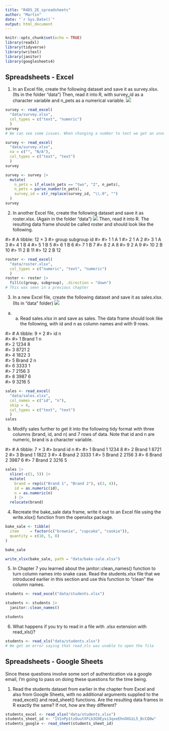 ```yaml
---
title: "R4DS_2E_spreadsheets"
author: "Martin"
date: "`r Sys.Date()`"
output: html_document
---
```


```r
knitr::opts_chunk$set(echo = TRUE)
library(readxl)
library(tidyverse)
library(writexl)
library(janitor)
library(googlesheets4)
```

## Spreadsheets - Excel

1. In an Excel file, create the following dataset and save it as survey.xlsx.(Its in the folder "data")
Then, read it into R, with survey_id as a character variable and n_pets as a numerical variable.
![](https://r4ds.hadley.nz/screenshots/import-spreadsheets-survey.png)

```r
survey <- read_excel(
  "data/survey.xlsx",
  col_types = c("text", "numeric")
  )
survey
# We can see some issues. When changing a number to text we get an unnecessary floating point "number" of 1.0, 2.0 etc. `n_pets` also mixes text with numbers and there is an N/A value followed by an empty cell which I imagine also should be considered a missing value. Lets fix a few things up.

survey <- read_excel(
  "data/survey.xlsx",
  na = c("", "N/A"),
  col_types = c("text", "text")
  )
survey

survey <- survey |>
  mutate(
    n_pets = if_else(n_pets == "two", "2", n_pets),
    n_pets = parse_number(n_pets),
    survey_id = str_replace(survey_id, "\\.0", "")
  )
survey
```

2. In another Excel file, create the following dataset and save it as roster.xlsx. (Again in the folder "data")
![](https://r4ds.hadley.nz/screenshots/import-spreadsheets-roster.png)
Then, read it into R. The resulting data frame should be called roster and should look like the following.

#> # A tibble: 12 × 3
#>    group subgroup    id
#>    <dbl> <chr>    <dbl>
#>  1     1 A            1
#>  2     1 A            2
#>  3     1 A            3
#>  4     1 B            4
#>  5     1 B            5
#>  6     1 B            6
#>  7     1 B            7
#>  8     2 A            8
#>  9     2 A            9
#> 10     2 B           10
#> 11     2 B           11
#> 12     2 B           12

```r
roster <- read_excel(
  "data/roster.xlsx",
  col_types = c("numeric", "text", "numeric")
  )
roster <- roster |> 
  fill(c(group, subgroup), .direction = "down")
# This was seen in a previous chapter
```

3. In a new Excel file, create the following dataset and save it as sales.xlsx. (Its in "data" folder)
![](https://r4ds.hadley.nz/screenshots/import-spreadsheets-sales.png)

a. a. Read sales.xlsx in and save as sales. The data frame should look like the following, with id and n as column names and with 9 rows.

#> # A tibble: 9 × 2
#>   id      n    
#>   <chr>   <chr>
#> 1 Brand 1 n    
#> 2 1234    8    
#> 3 8721    2    
#> 4 1822    3    
#> 5 Brand 2 n    
#> 6 3333    1    
#> 7 2156    3    
#> 8 3987    6    
#> 9 3216    5

```r
sales <- read_excel(
  "data/sales.xlsx",
  col_names = c("id", "n"),
  skip = 4,
  col_types = c("text", "text")
  )
sales
```

b. Modify sales further to get it into the following tidy format with three columns (brand, id, and n) and 7 rows of data. Note that id and n are numeric, brand is a character variable.

#> # A tibble: 7 × 3
#>   brand      id     n
#>   <chr>   <dbl> <dbl>
#> 1 Brand 1  1234     8
#> 2 Brand 1  8721     2
#> 3 Brand 1  1822     3
#> 4 Brand 2  3333     1
#> 5 Brand 2  2156     3
#> 6 Brand 2  3987     6
#> 7 Brand 2  3216     5

```r
sales |> 
  slice(-c(1, 5)) |> 
  mutate(
    brand = rep(c("Brand 1", "Brand 2"), c(3, 4)),
    id = as.numeric(id),
    n = as.numeric(n)
    ) |> 
  relocate(brand)
```

4. Recreate the bake_sale data frame, write it out to an Excel file using the write.xlsx() function from the openxlsx package.

```r
bake_sale <- tibble(
  item     = factor(c("brownie", "cupcake", "cookie")),
  quantity = c(10, 5, 8)
)

bake_sale

write_xlsx(bake_sale, path = "data/bake-sale.xlsx")
```

5. In Chapter 7 you learned about the janitor::clean_names() function to turn column names into snake case. Read the students.xlsx file that we introduced earlier in this section and use this function to “clean” the column names.

```r
students <- read_excel("data/students.xlsx")

students <- students |> 
  janitor::clean_names()

students
```

6. What happens if you try to read in a file with .xlsx extension with read_xls()?

```r
students <- read_xls("data/students.xlsx")
# We get an error saying that read_xls was unable to open the file
```

## Spreadsheets - Google Sheets

Since these questions involve some sort of authentication via a google email, I'm going to pass on doing these questions for the time being.

1. Read the students dataset from earlier in the chapter from Excel and also from Google Sheets, with no additional arguments supplied to the read_excel() and read_sheet() functions. Are the resulting data frames in R exactly the same? If not, how are they different?

```r
students_excel <- read_xlsx("data/students.xlsx")
students_sheet_id <- "1V1nPp1tzOuutXFLb3G9Eyxi3qxeEhnOXUzL5_BcCQ0w"
students_google <- read_sheet(students_sheet_id)
```

